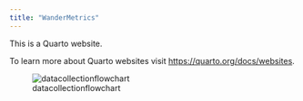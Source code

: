 ```yaml
---
title: "WanderMetrics"
---
```


This is a Quarto website.

To learn more about Quarto websites visit <https://quarto.org/docs/websites>.

![datacollectionflowchart](figures/web_flight.jpg)